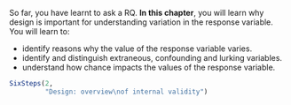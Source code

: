 ::: {.objectivesBox .objectives data-latex="{iconmonstr-target-4-240.png}"}
So far, you have learnt to ask a RQ.
**In this chapter**, you will learn why design is important for understanding variation in the response variable.
You will learn to:

* identify reasons why the value of the response variable varies.
* identify and distinguish extraneous, confounding and lurking variables.
* understand how chance impacts the values of the response variable.
:::


```r
SixSteps(2, 
         "Design: overview\nof internal validity")
```
